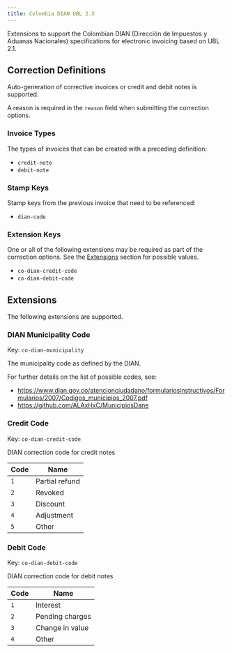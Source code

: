 ```yaml
---
title: Colombia DIAN UBL 2.X
---
```

Extensions to support the Colombian DIAN (Dirección de Impuestos y Aduanas Nacionales)
specifications for electronic invoicing based on UBL 2.1.

## Correction Definitions

Auto-generation of corrective invoices or credit and debit notes is
supported.

A reason is required in the <code>reason</code> field
when submitting the correction options.

### Invoice Types

The types of invoices that can be created with a preceding definition:
- <code>credit-note</code>
- <code>debit-note</code>

### Stamp Keys

Stamp keys from the previous invoice that need to be referenced:
- <code>dian-cude</code>

### Extension Keys

One or all of the following extensions may be required as part of the correction
options. See the [Extensions](#extensions) section for possible values.
- <code>co-dian-credit-code</code>
- <code>co-dian-debit-code</code>

## Extensions

The following extensions are supported.

### DIAN Municipality Code
Key: <code>co-dian-municipality</code>	

The municipality code as defined by the DIAN.

For further details on the list of possible codes, see:

 * https://www.dian.gov.co/atencionciudadano/formulariosinstructivos/Formularios/2007/Codigos_municipios_2007.pdf
 * https://github.com/ALAxHxC/MunicipiosDane

### Credit Code
Key: <code>co-dian-credit-code</code>	

DIAN correction code for credit notes

| Code | Name |
| ---- | ---- |
| <code>1</code> | Partial refund |
| <code>2</code> | Revoked |
| <code>3</code> | Discount |
| <code>4</code> | Adjustment |
| <code>5</code> | Other |

### Debit Code
Key: <code>co-dian-debit-code</code>	

DIAN correction code for debit notes

| Code | Name |
| ---- | ---- |
| <code>1</code> | Interest |
| <code>2</code> | Pending charges |
| <code>3</code> | Change in value |
| <code>4</code> | Other |